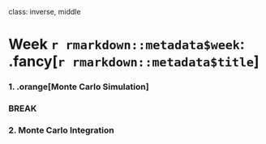 
class: inverse, middle

# Week `r rmarkdown::metadata$week`: .fancy[`r rmarkdown::metadata$title`]

### 1. .orange[Monte Carlo Simulation]

### BREAK

### 2. Monte Carlo Integration
